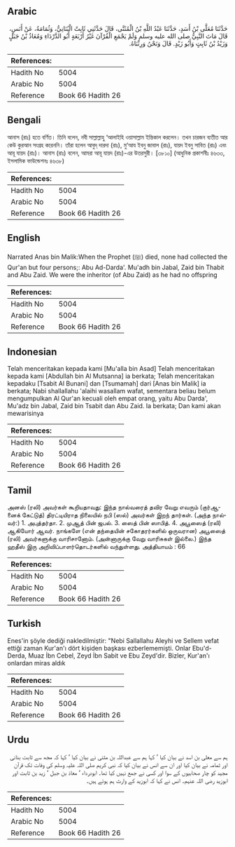 ## Arabic


<div dir="rtl" lang="ar" style={{fontSize:'larger',backgroundColor:'#f8f9fa',padding:20}}>
حَدَّثَنَا مُعَلَّى بْنُ أَسَدٍ، حَدَّثَنَا عَبْدُ اللَّهِ بْنُ الْمُثَنَّى، قَالَ حَدَّثَنِي ثَابِتٌ الْبُنَانِيُّ، وَثُمَامَةُ، عَنْ أَنَسٍ، قَالَ مَاتَ النَّبِيُّ صلى الله عليه وسلم وَلَمْ يَجْمَعِ الْقُرْآنَ غَيْرُ أَرْبَعَةٍ أَبُو الدَّرْدَاءِ وَمُعَاذُ بْنُ جَبَلٍ وَزَيْدُ بْنُ ثَابِتٍ وَأَبُو زَيْدٍ‏.‏ قَالَ وَنَحْنُ وَرِثْنَاهُ‏.‏
</div>
<div style={{backgroundColor:'#f8f9fa',padding:20, marginBottom: 10}}><table> <thead> <tr> <th>References:</th> <th></th> </tr> </thead> <tbody><tr><td>Hadith No</td><td>5004</td></tr><tr><td>Arabic No</td><td>5004</td></tr><tr><td>Reference</td><td>Book 66 Hadith 26</td></tr></tbody></table></div>

## Bengali


<div dir="ltr" lang="bn" style={{fontSize:'larger',backgroundColor:'#f8f9fa',padding:20}}>
আনাস (রাঃ) হতে বর্ণিত। তিনি বলেন, নবী সাল্লাল্লাহু ‘আলাইহি ওয়াসাল্লাম ইন্তিকাল করলেন। তখন চারজন ব্যতীত আর কেউ কুরআন সংগ্রহ করেননি। তাঁরা হলেন আবুদ্ দারদা (রাঃ), মু‘আয ইবনু জাবাল (রাঃ), যায়দ ইবনু সাবিত (রাঃ) এবং আবূ যায়দ (রাঃ)। আনাস (রাঃ) বলেন, আমরা আবূ যায়দ (রাঃ)-এর উত্তরসুরী। [৩৮১০] (আধুনিক প্রকাশনীঃ ৪৬৩৩, ইসলামিক ফাউন্ডেশনঃ ৪৬৩৮)
</div>
<div style={{backgroundColor:'#f8f9fa',padding:20, marginBottom: 10}}><table> <thead> <tr> <th>References:</th> <th></th> </tr> </thead> <tbody><tr><td>Hadith No</td><td>5004</td></tr><tr><td>Arabic No</td><td>5004</td></tr><tr><td>Reference</td><td>Book 66 Hadith 26</td></tr></tbody></table></div>

## English


<div dir="ltr" lang="en" style={{fontSize:'larger',backgroundColor:'#f8f9fa',padding:20}}>
Narrated Anas bin Malik:When the Prophet (ﷺ) died, none had collected the Qur'an but four persons;: Abu Ad-Darda'. Mu'adh bin Jabal, Zaid bin Thabit and Abu Zaid. We were the inheritor (of Abu Zaid) as he had no offspring
</div>
<div style={{backgroundColor:'#f8f9fa',padding:20, marginBottom: 10}}><table> <thead> <tr> <th>References:</th> <th></th> </tr> </thead> <tbody><tr><td>Hadith No</td><td>5004</td></tr><tr><td>Arabic No</td><td>5004</td></tr><tr><td>Reference</td><td>Book 66 Hadith 26</td></tr></tbody></table></div>

## Indonesian


<div dir="ltr" lang="id" style={{fontSize:'larger',backgroundColor:'#f8f9fa',padding:20}}>
Telah menceritakan kepada kami [Mu'alla bin Asad] Telah menceritakan kepada kami [Abdullah bin Al Mutsanna] ia berkata; Telah menceritakan kepadaku [Tsabit Al Bunani] dan [Tsumamah] dari [Anas bin Malik] ia berkata; Nabi shallallahu 'alaihi wasallam wafat, sementara beliau belum mengumpulkan Al Qur'an kecuali oleh empat orang, yaitu Abu Darda', Mu'adz bin Jabal, Zaid bin Tsabit dan Abu Zaid. Ia berkata; Dan kami akan mewarisinya
</div>
<div style={{backgroundColor:'#f8f9fa',padding:20, marginBottom: 10}}><table> <thead> <tr> <th>References:</th> <th></th> </tr> </thead> <tbody><tr><td>Hadith No</td><td>5004</td></tr><tr><td>Arabic No</td><td>5004</td></tr><tr><td>Reference</td><td>Book 66 Hadith 26</td></tr></tbody></table></div>

## Tamil


<div dir="ltr" lang="ta" style={{fontSize:'larger',backgroundColor:'#f8f9fa',padding:20}}>
அனஸ் (ரலி) அவர்கள் கூறியதாவது: இந்த நால்வரைத் தவிர வேறு எவரும் (குர்ஆனைக் கேட்டுத்) திரட்டியிராத நிலையில் நபி (ஸல்) அவர்கள் இறந் தார்கள். (அந்த நால்வர்:) 1. அபுத்தர்தா. 2. முஆத் பின் ஜபல். 3. ஸைத் பின் ஸாபித். 4. அபூஸைத் (ரலி) ஆகியோர் ஆவர். நாங்களே (என் தந்தையின் சகோதரர்களில் ஒருவரான) அபூஸைத் (ரலி) அவர்களுக்கு வாரிசானோம். (அன்னாருக்கு வேறு வாரிசுகள் இல்லை.) இந்த ஹதீஸ் இரு அறிவிப்பாளர்தொடர்களில் வந்துள்ளது. அத்தியாயம் : 66
</div>
<div style={{backgroundColor:'#f8f9fa',padding:20, marginBottom: 10}}><table> <thead> <tr> <th>References:</th> <th></th> </tr> </thead> <tbody><tr><td>Hadith No</td><td>5004</td></tr><tr><td>Arabic No</td><td>5004</td></tr><tr><td>Reference</td><td>Book 66 Hadith 26</td></tr></tbody></table></div>

## Turkish


<div dir="ltr" lang="tr" style={{fontSize:'larger',backgroundColor:'#f8f9fa',padding:20}}>
Enes'in şöyle dediği nakledilmiştir: "Nebi Sallallahu Aleyhi ve Sellem vefat ettiği zaman Kur'an'ı dört kişiden başkası ezberlememişti. Onlar Ebu'd-Derda, Muaz İbn Cebel, Zeyd İbn Sabit ve Ebu Zeyd'dir. Bizler, Kur'an'ı onlardan miras aldık
</div>
<div style={{backgroundColor:'#f8f9fa',padding:20, marginBottom: 10}}><table> <thead> <tr> <th>References:</th> <th></th> </tr> </thead> <tbody><tr><td>Hadith No</td><td>5004</td></tr><tr><td>Arabic No</td><td>5004</td></tr><tr><td>Reference</td><td>Book 66 Hadith 26</td></tr></tbody></table></div>

## Urdu


<div dir="rtl" lang="ur" style={{fontSize:'larger',backgroundColor:'#f8f9fa',padding:20}}>
ہم سے معلی بن اسد نے بیان کیا ‘ کہا ہم سے عبداللہ بن مثنی نے بیان کیا ‘ کہا کہ مجھ سے ثابت بنانی اور ثمامہ نے بیان کیا اور ان سے انس نے بیان کیا کہ نبی کریم صلی اللہ علیہ وسلم کی وفات تک قرآن مجید کو چار صحابیوں کے سوا اور کسی نے جمع نہیں کیا تھا۔ ابودرداء ‘ معاذ بن جبل ‘ زید بن ثابت اور ابوزید رضی اللہ عنہم۔ انس نے کہا کہ ابوزید کے وارث ہم ہوئے ہیں۔
</div>
<div style={{backgroundColor:'#f8f9fa',padding:20, marginBottom: 10}}><table> <thead> <tr> <th>References:</th> <th></th> </tr> </thead> <tbody><tr><td>Hadith No</td><td>5004</td></tr><tr><td>Arabic No</td><td>5004</td></tr><tr><td>Reference</td><td>Book 66 Hadith 26</td></tr></tbody></table></div>